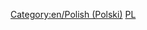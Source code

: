 {{en/Bilingual box| Pl
| Ta strona jest indeksem dla wielu '''artykułów w języku polskim''' w OpenTTD Wiki.<br>Automatycznie pojawiają się tutaj artykuły z szablonem {{en/s|Other_languages}} i parametrem <code><nowiki>language_page=pl</nowiki></code>.
| ''This page provides an index for a wide range of '''articles in Polish''' in OpenTTD Wiki.<br/>Articles with {{en/s|Other_languages}} template with'' '''<code><nowiki>language_page=pl</nowiki></code>''' ''parameter automatically link here.''}}
[[Category:en/Polish (Polski)]][[Category:en/Articles in other languages|PL]]